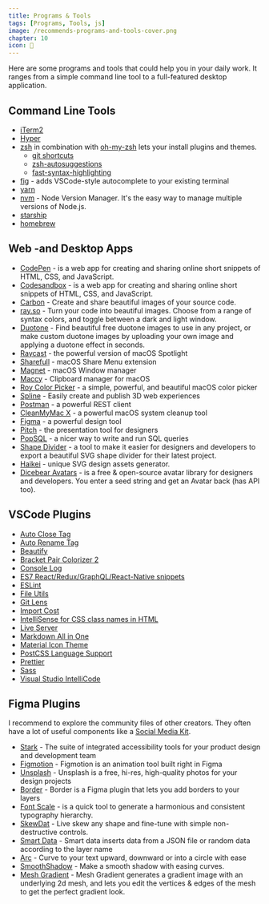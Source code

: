 ```yaml
---
title: Programs & Tools
tags: [Programs, Tools, js]
image: /recommends-programs-and-tools-cover.png
chapter: 10
icon: 🔮
---
```


Here are some programs and tools that could help you in your daily work.
It ranges from a simple command line tool to a full-featured desktop application.

## Command Line Tools

- [iTerm2](https://www.iterm2.com/)
- [Hyper](https://hyper.is/)
- [zsh](https://www.zsh.org/) in combination with [oh-my-zsh](https://github.com/robbyrussell/oh-my-zsh) lets your install plugins and themes.
  - [git shortcuts](https://kapeli.com/cheat_sheets/Oh-My-Zsh_Git.docset/Contents/Resources/Documents/index)
  - [zsh-autosuggestions](https://github.com/zsh-users/zsh-autosuggestions)
  - [fast-syntax-highlighting](https://github.com/zdharma/fast-syntax-highlighting)
- [fig](https://fig.io/) - adds VSCode-style autocomplete to your existing terminal
- [yarn](https://yarnpkg.com/)
- [nvm](https://github.com/creationix/nvm) - Node Version Manager. It's the easy way to manage multiple versions of Node.js.
- [starship](https://github.com/starship/starship)
- [homebrew](https://brew.sh/)

## Web -and Desktop Apps

- [CodePen](https://codepen.io/) - is a web app for creating and sharing online short snippets of HTML, CSS, and JavaScript.
- [Codesandbox](https://codesandbox.io/) - is a web app for creating and sharing online short snippets of HTML, CSS, and JavaScript.
- [Carbon](https://carbon.now.sh/) - Create and share beautiful images of your source code.
- [ray.so](https://ray.so/) - Turn your code into beautiful images. Choose from a range of syntax colors, and toggle between a dark and light window.
- [Duotone](https://duotone.shapefactory.co/) - Find beautiful free duotone images to use in any project, or make custom duotone images by uploading your own image and applying a duotone effect in seconds.
- [Raycast](https://raycast.com/) - the powerful version of macOS Spotlight
- [Sharefull](https://apps.apple.com/at/app/shareful/id1522267256?l=en&mt=12) - macOS Share Menu extension
- [Magnet](https://apps.apple.com/at/app/magnet/id441258766?l=en&mt=12) - macOS Window manager
- [Maccy](https://maccy.app/) - Clipboard manager for macOS
- [Roy Color Picker](https://www.useroy.com/) - a simple, powerful, and beautiful macOS color picker
- [Spline](https://spline.design/) - Easily create and publish 3D web experiences
- [Postman](https://www.getpostman.com/) - a powerful REST client
- [CleanMyMac X](https://macpaw.com/cleanmymac) - a powerful macOS system cleanup tool
- [Figma](https://www.figma.com/) - a powerful design tool
- [Pitch](https://pitch.com/) - the presentation tool for designers
- [PopSQL](https://popsql.com/) - a nicer way to write and run SQL queries
- [Shape Divider](https://shapedivider.app/) - a tool to make it easier for designers and developers to export a beautiful SVG shape divider for their latest project. 
- [Haikei](https://haikei.app/) - unique SVG design assets generator.
- [Dicebear Avatars](https://avatars.dicebear.com/) - is a free & open-source avatar library for designers and developers. You enter a seed string and get an Avatar back (has API too).

## VSCode Plugins

- [Auto Close Tag](https://marketplace.visualstudio.com/items?itemName=formulahendry.auto-close-tag)
- [Auto Rename Tag](https://marketplace.visualstudio.com/items?itemName=formulahendry.auto-rename-tag)
- [Beautify](https://marketplace.visualstudio.com/items?itemName=HookyQR.beautify)
- [Bracket Pair Colorizer 2](https://marketplace.visualstudio.com/items?itemName=CoenraadS.bracket-pair-colorizer-2)
- [Console Log](https://marketplace.visualstudio.com/items?itemName=Luis.console-log)
- [ES7 React/Redux/GraphQL/React-Native snippets](https://marketplace.visualstudio.com/items?itemName=dsznajder.es7-react-js-snippets)
- [ESLint](https://marketplace.visualstudio.com/items?itemName=dbaeumer.vscode-eslint)
- [File Utils](https://marketplace.visualstudio.com/items?itemName=sleistner.vscode-fileutils)
- [Git Lens](https://marketplace.visualstudio.com/items?itemName=eamodio.gitlens)
- [Import Cost](https://marketplace.visualstudio.com/items?itemName=wix.vscode-import-cost)
- [IntelliSense for CSS class names in HTML](https://marketplace.visualstudio.com/items?itemName=Zignd.html-css-class-completion)
- [Live Server](https://marketplace.visualstudio.com/items?itemName=ritwickdey.LiveServer)
- [Markdown All in One](https://marketplace.visualstudio.com/items?itemName=yzhang.markdown-all-in-one)
- [Material Icon Theme](https://marketplace.visualstudio.com/items?itemName=PKief.material-icon-theme)
- [PostCSS Language Support](https://marketplace.visualstudio.com/items?itemName=csstools.postcss)
- [Prettier](https://marketplace.visualstudio.com/items?itemName=esbenp.prettier-vscode)
- [Sass](https://marketplace.visualstudio.com/items?itemName=Syler.sass-indented)
- [Visual Studio IntelliCode](https://marketplace.visualstudio.com/items?itemName=VisualStudioExptTeam.vscodeintellicode)

## Figma Plugins

I recommend to explore the community files of other creators. They often have a lot of useful components like a [Social Media Kit](https://www.figma.com/community/file/929473783107528634/Social-media-kit).

- [Stark](https://www.figma.com/community/plugin/732603254453395948/Stark) - The suite of integrated accessibility tools for your product design and development team
- [Figmotion](https://www.figma.com/community/plugin/733025261168520714/Figmotion) - Figmotion is an animation tool built right in Figma
- [Unsplash](https://www.figma.com/community/plugin/738454987945972471/Unsplash) - Unsplash is a free, hi-res, high-quality photos for your design projects
- [Border](https://www.figma.com/community/plugin/740014625507871586/Border) - Border is a Figma plugin that lets you add borders to your layers
- [Font Scale](https://www.figma.com/community/plugin/741231992144144738/Font-Scale) - is a quick tool to generate a harmonious and consistent typography hierarchy.
- [SkewDat](https://www.figma.com/community/plugin/741472919529947576/SkewDat) - Live skew any shape and fine-tune with simple non-destructive controls.
- [Smart Data](https://www.figma.com/community/plugin/751874861800404329/Smart-Data) - Smart data inserts data from a JSON file or random data according to the layer name
- [Arc](https://www.figma.com/community/plugin/762070688792833472/arc) - Curve to your text upward, downward or into a circle with ease
- [SmoothShadow](https://www.figma.com/community/plugin/788830704169694737/SmoothShadow) - Make a smooth shadow with easing curves.
- [Mesh Gradient](https://www.figma.com/community/plugin/958202093377483021/Mesh-Gradient) - Mesh Gradient generates a gradient image with an underlying 2d mesh, and lets you edit the vertices & edges of the mesh to get the perfect gradient look.
